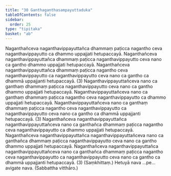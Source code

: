 ```yaml
---
title: "30 Ganthaganthasampayuttaduka"
tableOfContents: false
sidebar:
  order: 25
type: "tipitaka"
basket: "ab"
---
```



<DynamicBreadcrumb />

<Division number="44">

<Paragraph number="141">
Naganthañceva naganthavippayuttañca dhammaṃ paṭicca nagantho ceva naganthavippayutto ca dhammo uppajjati hetupaccayā. Naganthañceva naganthavippayuttañca dhammaṃ paṭicca naganthavippayutto ceva nano ca gantho dhammo uppajjati hetupaccayā. Naganthañceva naganthavippayuttañca dhammaṃ paṭicca nagantho ceva naganthavippayutto ca naganthavippayutto ceva nano ca gantho ca dhammā uppajjanti hetupaccayā. (3)
</Paragraph>

<Paragraph number="142">
Naganthavippayuttañceva nano ca ganthaṃ dhammaṃ paṭicca naganthavippayutto ceva nano ca gantho dhammo uppajjati hetupaccayā. Naganthavippayuttañceva nano ca ganthaṃ dhammaṃ paṭicca nagantho ceva naganthavippayutto ca dhammo uppajjati hetupaccayā. Naganthavippayuttañceva nano ca ganthaṃ dhammaṃ paṭicca nagantho ceva naganthavippayutto ca naganthavippayutto ceva nano ca gantho ca dhammā uppajjanti hetupaccayā. (3)
</Paragraph>

<Paragraph number="143">
Naganthañceva naganthavippayuttañca naganthavippayuttañceva nano ca ganthañca dhammaṃ paṭicca nagantho ceva naganthavippayutto ca dhammo uppajjati hetupaccayā. Naganthañceva naganthavippayuttañca naganthavippayuttañceva nano ca ganthañca dhammaṃ paṭicca naganthavippayutto ceva nano ca gantho dhammo uppajjati hetupaccayā. Naganthañceva naganthavippayuttañca naganthavippayuttañceva nano ca ganthañca dhammaṃ paṭicca nagantho ceva naganthavippayutto ca naganthavippayutto ceva nano ca gantho ca dhammā uppajjanti hetupaccayā. (3) (Saṃkhittaṃ.)
</Paragraph>

<Paragraph number="144">
Hetuyā nava …pe…  avigate nava. (Sabbattha vitthāro.)
</Paragraph>
</Division>